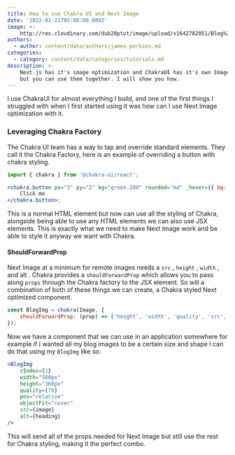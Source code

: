 ```yaml
---
title: How to use Chakra UI and Next Image
date: '2022-01-21T05:00:00.000Z'
image: >-
    http://res.cloudinary.com/dub20ptvt/image/upload/v1642782051/Blog%20Posts/pkitdslkh3dixmcw9fda.png
authors:
  - author: content/data/authors/james-perkins.md
categories:
  - category: content/data/categories/tutorials.md
description: >-
    Next.js has it's image optimization and ChakraUI has it's own Image componet
    but you can use them together. I will show you how.
---
```


I use ChakraUI for almost everything I build, and one of the first things I struggled with when I first started using it was how can I use Next Image optimization with it.

### Leveraging Chakra Factory

The Chakra UI team has a way to tap and override standard elements. They call it the Chakra Factory, here is an example of overriding a button with chakra styling.

```jsx
import { chakra } from '@chakra-ui/react';

<chakra.button px="3" py="2" bg="green.200" rounded="md" _hover={{ bg: 'green.300' }}>
    Click me
</chakra.button>;
```

This is a normal HTML element but now can use all the styling of Chakra, alongside being able to use any HTML elements we can also use JSX elements. This is exactly what we need to make Next Image work and be able to style it anyway we want with Chakra.&#x20;

#### ShouldForwardProp&#x20;

Next Image at a minimum for remote images needs a `src` , `height` , `width` , and alt . Chakra provides a `shouldForwardProp` which allows you to pass along `props` through the Chakra factory to the JSX element. So will a combination of both of these things we can create, a Chakra styled Next optimized component.

```javascript
const BlogImg = chakra(Image, {
    shouldForwardProp: (prop) => ['height', 'width', 'quality', 'src', 'alt'].includes(prop)
});
```

Now we have a component that we can use in an application somewhere for example if I wanted all my blog images to be a certain size and shape I can do that using my `BlogImg` like so:

```jsx
<BlogImg
    zIndex={1}
    width="560px"
    height="360px"
    quality={70}
    pos="relative"
    objectFit="cover"
    src={image}
    alt={heading}
/>
```

This will send all of the props needed for Next Image but still use the rest for Chakra styling, making it the perfect combo.&#x20;

<newsletter />
